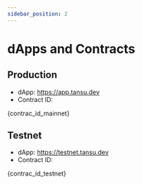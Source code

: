 ```yaml
---
sidebar_position: 2
---
```



# dApps and Contracts

## Production

- dApp: https://app.tansu.dev
- Contract ID:

<CodeBlock language="bash">{contrac_id_mainnet}</CodeBlock>

## Testnet

- dApp: https://testnet.tansu.dev
- Contract ID:

<CodeBlock language="bash">{contrac_id_testnet}</CodeBlock>
